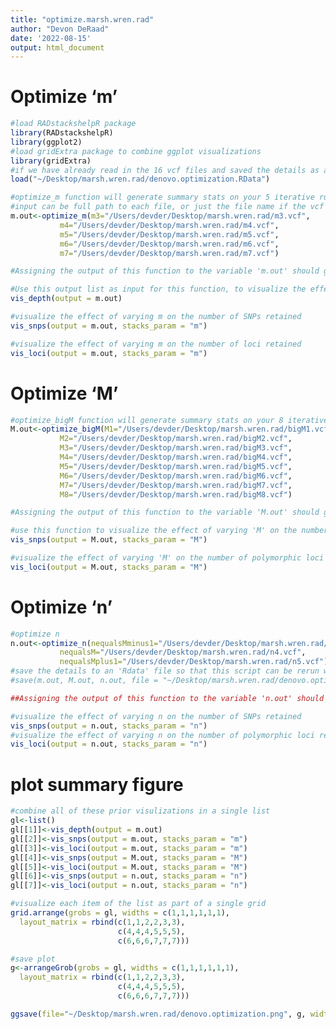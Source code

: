 ```yaml
---
title: "optimize.marsh.wren.rad"
author: "Devon DeRaad"
date: '2022-08-15'
output: html_document
---
```


# Optimize 'm'
```r
#load RADstackshelpR package
library(RADstackshelpR)
library(ggplot2)
#load gridExtra package to combine ggplot visualizations
library(gridExtra)
#if we have already read in the 16 vcf files and saved the details as an 'Rdata' file, load it in here:
load("~/Desktop/marsh.wren.rad/denovo.optimization.RData")
```

```r
#optimize_m function will generate summary stats on your 5 iterative runs
#input can be full path to each file, or just the file name if the vcf files are in your working directory
m.out<-optimize_m(m3="/Users/devder/Desktop/marsh.wren.rad/m3.vcf",
           m4="/Users/devder/Desktop/marsh.wren.rad/m4.vcf",
           m5="/Users/devder/Desktop/marsh.wren.rad/m5.vcf",
           m6="/Users/devder/Desktop/marsh.wren.rad/m6.vcf",
           m7="/Users/devder/Desktop/marsh.wren.rad/m7.vcf")
```

```r
#Assigning the output of this function to the variable 'm.out' should generate a list containing five objects of class 'data.frame' with the following characteristics: 'depth' showing depth per sample for each m value, 'snp' showing the number of non-missing SNPs retained in each sample at each m value, 'loci' showing the number of non-missing loci retained in each sample at each m value, 'snp.R80' showing the total number of SNPs retained at an 80% completeness cutoff, and 'loci.R80' showing the total number of polymorphic loci retained at an 80% completeness cutoff.

#Use this output list as input for this function, to visualize the effect of varying m on the depth of each sample
vis_depth(output = m.out)

#visualize the effect of varying m on the number of SNPs retained
vis_snps(output = m.out, stacks_param = "m")

#visualize the effect of varying m on the number of loci retained
vis_loci(output = m.out, stacks_param = "m")
```

# Optimize 'M'
```r
#optimize_bigM function will generate summary stats on your 8 iterative runs
M.out<-optimize_bigM(M1="/Users/devder/Desktop/marsh.wren.rad/bigM1.vcf",
           M2="/Users/devder/Desktop/marsh.wren.rad/bigM2.vcf",
           M3="/Users/devder/Desktop/marsh.wren.rad/bigM3.vcf",
           M4="/Users/devder/Desktop/marsh.wren.rad/bigM4.vcf",
           M5="/Users/devder/Desktop/marsh.wren.rad/bigM5.vcf",
           M6="/Users/devder/Desktop/marsh.wren.rad/bigM6.vcf",
           M7="/Users/devder/Desktop/marsh.wren.rad/bigM7.vcf",
           M8="/Users/devder/Desktop/marsh.wren.rad/bigM8.vcf")
```

```r
#Assigning the output of this function to the variable 'M.out' should generate a list containing four objects of class 'data.frame' with the following characteristics: 'snp' showing the number of non-missing SNPs retained in each sample at each m value, 'loci' showing the number of non-missing loci retained in each sample at each m value, 'snp.R80' showing the total number of SNPs retained at an 80% completeness cutoff, and 'loci.R80' showing the total number of polymorphic loci retained at an 80% completeness cutoff.

#use this function to visualize the effect of varying 'M' on the number of SNPs retained
vis_snps(output = M.out, stacks_param = "M")

#visualize the effect of varying 'M' on the number of polymorphic loci retained
vis_loci(output = M.out, stacks_param = "M")
```


# Optimize 'n'
```r
#optimize n
n.out<-optimize_n(nequalsMminus1="/Users/devder/Desktop/marsh.wren.rad/n3.vcf",
           nequalsM="/Users/devder/Desktop/marsh.wren.rad/n4.vcf",
           nequalsMplus1="/Users/devder/Desktop/marsh.wren.rad/n5.vcf")
#save the details to an 'Rdata' file so that this script can be rerun without having to load in all 16 vcf files next time
#save(m.out, M.out, n.out, file = "~/Desktop/marsh.wren.rad/denovo.optimization.RData")
```

```r
##Assigning the output of this function to the variable 'n.out' should generate a single object of class 'data.frame' showing the number of SNPs and loci retained across filtering levels for each value of n.

#visualize the effect of varying n on the number of SNPs retained
vis_snps(output = n.out, stacks_param = "n")
#visualize the effect of varying n on the number of polymorphic loci retained
vis_loci(output = n.out, stacks_param = "n")
```

# plot summary figure
```r
#combine all of these prior visulizations in a single list
gl<-list()
gl[[1]]<-vis_depth(output = m.out)
gl[[2]]<-vis_snps(output = m.out, stacks_param = "m")
gl[[3]]<-vis_loci(output = m.out, stacks_param = "m")
gl[[4]]<-vis_snps(output = M.out, stacks_param = "M")
gl[[5]]<-vis_loci(output = M.out, stacks_param = "M")
gl[[6]]<-vis_snps(output = n.out, stacks_param = "n")
gl[[7]]<-vis_loci(output = n.out, stacks_param = "n")

#visualize each item of the list as part of a single grid
grid.arrange(grobs = gl, widths = c(1,1,1,1,1,1),
  layout_matrix = rbind(c(1,1,2,2,3,3),
                        c(4,4,4,5,5,5),
                        c(6,6,6,7,7,7)))

#save plot
g<-arrangeGrob(grobs = gl, widths = c(1,1,1,1,1,1),
  layout_matrix = rbind(c(1,1,2,2,3,3),
                        c(4,4,4,5,5,5),
                        c(6,6,6,7,7,7)))

ggsave(file="~/Desktop/marsh.wren.rad/denovo.optimization.png", g, width = 10, height=8, units = "in")
```

